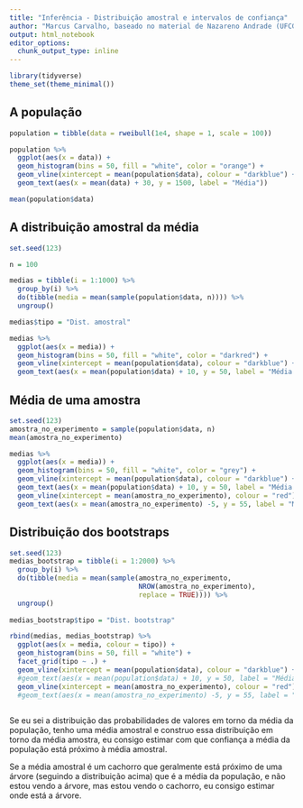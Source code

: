 ```yaml
---
title: "Inferência - Distribuição amostral e intervalos de confiança"
author: "Marcus Carvalho, baseado no material de Nazareno Andrade (UFCG)"
output: html_notebook
editor_options: 
  chunk_output_type: inline
---
```


```r
library(tidyverse)
theme_set(theme_minimal())
```

## A população

```r
population = tibble(data = rweibull(1e4, shape = 1, scale = 100))

population %>% 
  ggplot(aes(x = data)) + 
  geom_histogram(bins = 50, fill = "white", color = "orange") + 
  geom_vline(xintercept = mean(population$data), colour = "darkblue") + 
  geom_text(aes(x = mean(data) + 30, y = 1500, label = "Média"))

mean(population$data)
```

## A distribuição amostral da média

```r
set.seed(123)

n = 100

medias = tibble(i = 1:1000) %>% 
  group_by(i) %>% 
  do(tibble(media = mean(sample(population$data, n)))) %>% 
  ungroup()

medias$tipo = "Dist. amostral"

medias %>% 
  ggplot(aes(x = media)) + 
  geom_histogram(bins = 50, fill = "white", color = "darkred") + 
  geom_vline(xintercept = mean(population$data), colour = "darkblue") + 
  geom_text(aes(x = mean(population$data) + 10, y = 50, label = "Média da população"))
```

## Média de uma amostra

```r
set.seed(123)
amostra_no_experimento = sample(population$data, n)
mean(amostra_no_experimento)

medias %>% 
  ggplot(aes(x = media)) + 
  geom_histogram(bins = 50, fill = "white", color = "grey") + 
  geom_vline(xintercept = mean(population$data), colour = "darkblue") + 
  geom_text(aes(x = mean(population$data) + 10, y = 50, label = "Média da população")) + 
  geom_vline(xintercept = mean(amostra_no_experimento), colour = "red") + 
  geom_text(aes(x = mean(amostra_no_experimento) -5, y = 55, label = "Média da amostra")) 

```

## Distribuição dos bootstraps

```r
set.seed(123)
medias_bootstrap = tibble(i = 1:2000) %>% 
  group_by(i) %>% 
  do(tibble(media = mean(sample(amostra_no_experimento, 
                                NROW(amostra_no_experimento), 
                                replace = TRUE)))) %>% 
  ungroup()
  
medias_bootstrap$tipo = "Dist. bootstrap"

rbind(medias, medias_bootstrap) %>% 
  ggplot(aes(x = media, colour = tipo)) +
  geom_histogram(bins = 50, fill = "white") + 
  facet_grid(tipo ~ .) + 
  geom_vline(xintercept = mean(population$data), colour = "darkblue") + 
  #geom_text(aes(x = mean(population$data) + 10, y = 50, label = "Média da população"), colour = "darkblue") + 
  geom_vline(xintercept = mean(amostra_no_experimento), colour = "red")  
  #geom_text(aes(x = mean(amostra_no_experimento) -5, y = 55, label = "Média da amostra"), colour = "red")
  

```

Se eu sei a distribuição das probabilidades de valores em torno da média da população, tenho uma média amostral e construo essa distribuição em torno da média amostra, eu consigo estimar com que confiança a média da população está próximo à média amostral. 

Se a média amostral é um cachorro que geralmente está próximo de uma árvore (seguindo a distribuição acima) que é a média da população, e não estou vendo a árvore, mas estou vendo o cachorro, eu consigo estimar onde está a árvore.